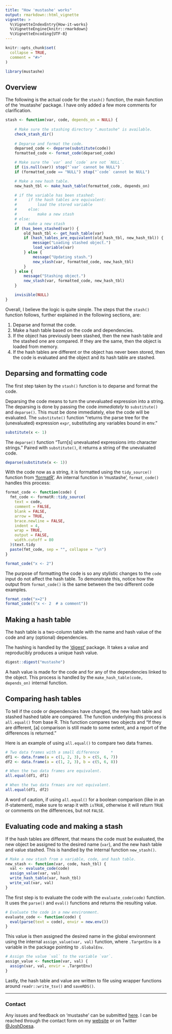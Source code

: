 ```yaml
---
title: "How 'mustashe' works"
output: rmarkdown::html_vignette
vignette: >
  %\VignetteIndexEntry{How-it-works}
  %\VignetteEngine{knitr::rmarkdown}
  %\VignetteEncoding{UTF-8}
---
```


```r
knitr::opts_chunk$set(
  collapse = TRUE,
  comment = "#>"
)
```

```r
library(mustashe)
```

## Overview

The following is the actual code for the `stash()` function, the main function of the 'mustashe' package.
I have only added a few more comments for clarification.

```r
stash <- function(var, code, depends_on = NULL) {
    
    # Make sure the stashing directory ".mustashe" is available.
    check_stash_dir()
    
    # Deparse and format the code.
    deparsed_code <- deparse(substitute(code))
    formatted_code <- format_code(deparsed_code)

    # Make sure the `var` and `code` are not `NULL`.
    if (is.null(var)) stop("`var` cannot be NULL")
    if (formatted_code == "NULL") stop("`code` cannot be NULL")

    # Make a new hash table.
    new_hash_tbl <- make_hash_table(formatted_code, depends_on)

    # if the variable has been stashed:
    #     if the hash tables are equivalent:
    #         load the stored variable
    #     else:
    #         make a new stash
    # else:
    #     make a new stash
    if (has_been_stashed(var)) {
        old_hash_tbl <- get_hash_table(var)
        if (hash_tables_are_equivalent(old_hash_tbl, new_hash_tbl)) {
            message("Loading stashed object.")
            load_variable(var)
        } else {
            message("Updating stash.")
            new_stash(var, formatted_code, new_hash_tbl)
        }
    } else {
        message("Stashing object.")
        new_stash(var, formatted_code, new_hash_tbl)
    }

    invisible(NULL)
}
```

Overall, I believe the logic is quite simple.
The steps that the `stash()` function follows, further explained in the following sections, are:

1. Deparse and format the code.
2. Make a hash table based on the code and dependencies.
3. If the object has previously been stashed, then the new hash table and the stashed one are compared. If they are the same, then the object is loaded from memory.
4. If the hash tables are different or the object has never been stored, then the code is evaluated and the object and its hash table are stashed.


## Deparsing and formatting code

The first step taken by the `stash()` function is to deparse and format the code.

Deparsing the code means to turn the unevaluated expression into a string.
The deparsing is done by passing the code *immediately* to `substitute()` and `deparse()`.
This must be done immediately, else the code will be evaluated.
The `substitute()` function "returns the parse tree for the (unevaluated) expression `expr`, substituting any variables bound in env."

```r
substitute(x <- 1)
```

The `deparse()` function "Turn[s] unevaluated expressions into character strings."
Paired with `substitute()`, it returns a string of the unevaluated code.

```r
deparse(substitute(x <- 1))
```

With the code now as a string, it is formatted using the `tidy_source()` function from ['formatR'](https://cran.r-project.org/web/packages/formatR/index.html).
An internal function in 'mustashe', `format_code()` handles this process:

```r
format_code <- function(code) {
  fmt_code <- formatR::tidy_source(
    text = code,
    comment = FALSE,
    blank = FALSE,
    arrow = TRUE,
    brace.newline = FALSE,
    indent = 4,
    wrap = TRUE,
    output = FALSE,
    width.cutoff = 80
  )$text.tidy
  paste(fmt_code, sep = "", collapse = "\n")
}

format_code("x <- 2")
```

The purpose of formatting the code is so any stylistic changes to the `code` input do not affect the hash table.
To demonstrate this, notice how the output from `format_code()` is the same between the two different code examples.

```r
format_code("x=2")
format_code(("x <- 2  # a comment"))
```


## Making a hash table

The hash table is a two-column table with the name and hash value of the code and any (optional) dependencies.

The hashing is handled by the ['digest'](https://cran.r-project.org/web/packages/digest/index.html) package.
It takes a value and reproducibly produces a unique hash value.

```r
digest::digest("mustashe")
```

A hash value is made for the code and for any of the dependencies linked to the object.
This process is handled by the `make_hash_table(code, depends_on)` internal function.


## Comparing hash tables

To tell if the code or dependencies have changed, the new hash table and stashed hashed table are compared.
The function underlying this process is `all.equal()` from base R.
This function compares two objects and "If they are different, [a] comparison is still made to some extent, and a report of the differences is returned."

Here is an example of using `all.equal()` to compare two data frames.

```r
# Two data frames with a small difference     *
df1 <- data.frame(a = c(1, 2, 3), b = c(5, 6, 7))
df2 <- data.frame(a = c(1, 2, 3), b = c(5, 6, 8))

# When the two data frames are equivalent.
all.equal(df1, df1)

# When the two data frmaes are not equivalent.
all.equal(df1, df2)
```

A word of caution, if using `all.equal()` for a boolean comparison (like in an if-statement), make sure to wrap it with `isTRUE`, otherwise it will return `TRUE` or comments on the differences, but not `FALSE`.


## Evaluating code and making a stash

If the hash tables are different, that means the code must be evaluated, the new object be assigned to the desired name (`var`), and the new hash table and value stashed.
This is handled by the  internal function `new_stash()`.

```r
# Make a new stash from a variable, code, and hash table.
new_stash <- function(var, code, hash_tbl) {
  val <- evaluate_code(code)
  assign_value(var, val)
  write_hash_table(var, hash_tbl)
  write_val(var, val)
}
```

The first step is to evaluate the code with the `evaluate_code(code)` function.
It uses the `parse()` and `eval()` functions and returns the resulting value.

```r
# Evaluate the code in a new environment.
evaluate_code <- function(code) {
  eval(parse(text = code), envir = new.env())
}
```

This value is then assigned the desired name in the global environment using the internal `assign_value(var, val)` function, where `.TargetEnv` is a variable in the package pointing to `.GlobalEnv`.

```r
# Assign the value `val` to the variable `var`.
assign_value <- function(var, val) {
  assign(var, val, envir = .TargetEnv)
}
```

Lastly, the hash table  and value are written to file using wrapper functions around `readr::write_tsv()` and `saveRDS()`.

---

### Contact

Any issues and feedback  on 'mustashe' can be submitted [here](https://github.com/jhrcook/mustashe/issues).
I can be reached through the contact form on my [website](https://joshuacook.netlify.com) or on Twitter [\@JoshDoesa](https://twitter.com/JoshDoesa).
